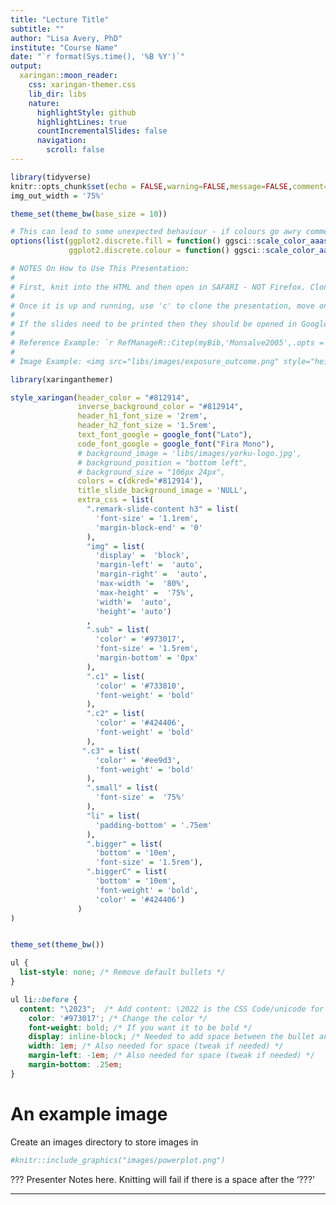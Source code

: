 ```yaml
---
title: "Lecture Title"
subtitle: ""
author: "Lisa Avery, PhD"
institute: "Course Name"
date: "`r format(Sys.time(), '%B %Y')`"
output:
  xaringan::moon_reader:
    css: xaringan-themer.css
    lib_dir: libs
    nature:
      highlightStyle: github 
      highlightLines: true
      countIncrementalSlides: false
      navigation:
        scroll: false
---
```



```r
library(tidyverse)
knitr::opts_chunk$set(echo = FALSE,warning=FALSE,message=FALSE,comment='')
img_out_width = '75%'

theme_set(theme_bw(base_size = 10))

# This can lead to some unexpected behaviour - if colours go awry comment this out
options(list(ggplot2.discrete.fill = function() ggsci::scale_color_aaas(),
             ggplot2.discrete.colour = function() ggsci::scale_color_aaas()))

```

```r
# NOTES On How to Use This Presentation:
# 
# First, knit into the HTML and then open in SAFARI - NOT Firefox. Cloning screens does not work on Firefox
# 
# Once it is up and running, use 'c' to clone the presentation, move one presentation to another screen and press p to enter presenter mode.
# 
# If the slides need to be printed then they should be opened in Google's Chrome and printed from there - inverse slides won't look good
# 
# Reference Example: `r RefManageR::Citep(myBib,'Monsalve2005',.opts = list(cite.style = "numeric"))`
# 
# Image Example: <img src="libs/images/exposure_outcome.png" style="height:250'>


```


```r
library(xaringanthemer)

style_xaringan(header_color = "#812914",
               inverse_background_color = "#812914",
               header_h1_font_size = '2rem',
               header_h2_font_size = '1.5rem',
               text_font_google = google_font("Lato"),
               code_font_google = google_font("Fira Mono"),
               # background_image = 'libs/images/yorku-logo.jpg',
               # background_position = "bottom left",
               # background_size = "106px 24px",
               colors = c(dkred='#812914'),
               title_slide_background_image = 'NULL',
               extra_css = list(
                 ".remark-slide-content h3" = list(
                   'font-size' = '1.1rem',
                   'margin-block-end' = '0'
                 ),
                 "img" = list(
                   'display' =  'block', 
                   'margin-left' =  'auto', 
                   'margin-right' =  'auto', 
                   'max-width '=  '80%', 
                   'max-height' =  '75%',
                   'width'=  'auto',
                   'height'= 'auto')
                 ,
                 ".sub" = list(
                   'color' = '#973017',
                   'font-size' = '1.5rem',
                   'margin-bottom' = '0px'
                 ),
                 ".c1" = list(
                   'color' = '#733810',
                   'font-weight' = 'bold'
                 ),
                 ".c2" = list(
                   'color' = '#424406',
                   'font-weight' = 'bold'
                 ),
                ".c3" = list(
                   'color' = '#ee9d3',
                   'font-weight' = 'bold'
                 ),
                 ".small" = list(
                   'font-size' =  '75%'
                 ),
                 "li" = list(
                   'padding-bottom' = '.75em'
                 ),
                 ".bigger" = list(
                   'bottom' = '10em',
                   'font-size' = '1.5rem'),
                 ".biggerC" = list(
                   'bottom' = '10em',
                   'font-weight' = 'bold',
                   'color' = '#424406')
               )
)


theme_set(theme_bw())
```

```css
ul {
  list-style: none; /* Remove default bullets */
}

ul li::before {
  content: "\2023";  /* Add content: \2022 is the CSS Code/unicode for a bullet */
    color: '#973017'; /* Change the color */
    font-weight: bold; /* If you want it to be bold */
    display: inline-block; /* Needed to add space between the bullet and the text */ 
    width: 1em; /* Also needed for space (tweak if needed) */
    margin-left: -1em; /* Also needed for space (tweak if needed) */
    margin-bottom: .25em;
}
```


# An example image

Create an images directory to store images in

```r
#knitr::include_graphics("images/powerplot.png")

```

???
Presenter Notes here. Knitting will fail if there is a space after the '???'

---

